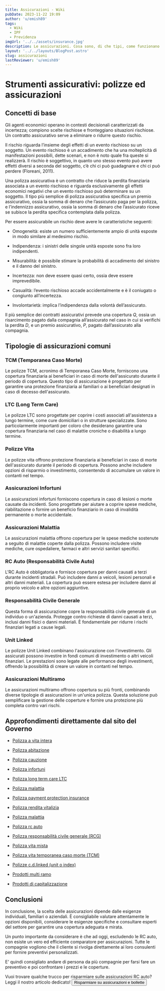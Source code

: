 ```yaml
---
title: Assicurazioni - Wiki
pubDate: 2023-11-22 19:09
author: 'u/emish89'
tags:
  - Wiki
  - IPF
  - Previdenza
imgUrl: '../../assets/insurance.jpg'
description: Le assicurazioni. Cosa sono, di che tipi, come funzionano e come sceglierle. 
layout: '../../layouts/BlogPost.astro'
slug: assicurazioni
lastReviewer: 'u/emish89'
---
```


# **Strumenti assicurativi: polizze ed assicurazioni**

## **Concetti di base**

Gli agenti economici operano in contesti decisionali caratterizzati da incertezza; compiono scelte rischiose e fronteggiano situazioni rischiose. 
Un contratto assicurativo serve a eliminare o ridurre questo rischio.

Il rischio riguarda l’insieme degli effetti di un evento rischioso su un soggetto. 
Un evento rischioso è un accadimento che ha una molteplicità di manifestazioni possibili, dette scenari, e non è noto quale fra queste si realizzerà. 
Il rischio è soggettivo, in quanto uno stesso evento può avere effetti diversi a seconda del soggetto, c’è chi ci può guadagnare e chi ci può perdere (Floreani, 2011).

Una polizza assicurativa è un contratto che riduce la perdita finanziaria associata a un evento rischioso e riguarda esclusivamente gli effetti economici negativi 
che un evento rischioso può determinare su un soggetto. 
Il tipo più semplice di polizza assicurativa specifica un premio assicurativo, ossia la somma di denaro che l’assicurato paga per la polizza, 
e l’indennizzo assicurativo, ossia la somma di denaro che l’assicurato riceve se subisce la perdita specifica contemplata dalla polizza.

Per essere assicurabile un rischio deve avere le caratteristiche seguenti:

- Omogeneità: esiste un numero sufficientemente ampio di unità esposte in modo similare al medesimo rischio.

- Indipendenza: i sinistri delle singole unità esposte sono fra loro indipendenti.

- Misurabilità: è possibile stimare la probabilità di accadimento del sinistro e il danno del sinistro.

- Incertezza: non deve essere quasi certo, ossia deve essere imprevedibile.

- Casualità: l’evento rischioso accade accidentalmente e è il coniugato o congiunto all’incertezza.

- Involontarietà: implica l’indipendenza dalla volontà dell’assicurato.

Il più semplice dei contratti assicurativi prevede una copertura _Q_, ossia un risarcimento pagato dalla compagnia all’assicurato
nel caso in cui si verifichi la perdita _D_, e un premio assicurativo, _P_, pagato dall’assicurato alla compagnia.


## **Tipologie di assicurazioni comuni**

### TCM (Temporanea Caso Morte)

Le polizze TCM, acronimo di Temporanea Caso Morte, forniscono una copertura finanziaria ai beneficiari in caso di morte dell'assicurato durante il periodo di copertura. 
Questo tipo di assicurazione è progettato per garantire una protezione finanziaria ai familiari o ai beneficiari designati in caso di decesso dell'assicurato.

### LTC (Long Term Care)

Le polizze LTC sono progettate per coprire i costi associati all'assistenza a lungo termine, come cure domiciliari o in strutture specializzate. 
Sono particolarmente importanti per coloro che desiderano garantire una copertura finanziaria nel caso di malattie croniche o disabilità a lungo termine.

### Polizze Vita

Le polizze vita offrono protezione finanziaria ai beneficiari in caso di morte dell'assicurato durante il periodo di copertura.
Possono anche includere opzioni di risparmio o investimento, consentendo di accumulare un valore in contanti nel tempo.

### Assicurazioni Infortuni

Le assicurazioni infortuni forniscono copertura in caso di lesioni o morte causate da incidenti. 
Sono progettate per aiutare a coprire spese mediche, riabilitazione o fornire un beneficio finanziario in caso di invalidità permanente o morte accidentale.

### Assicurazioni Malattia

Le assicurazioni malattia offrono copertura per le spese mediche sostenute a seguito di malattie coperte dalla polizza. 
Possono includere visite mediche, cure ospedaliere, farmaci e altri servizi sanitari specifici.

### RC Auto (Responsabilità Civile Auto)

L'RC Auto è obbligatoria e fornisce copertura per danni causati a terzi durante incidenti stradali. 
Può includere danni a veicoli, lesioni personali e altri danni materiali. La copertura può essere estesa per includere danni al proprio veicolo e altre opzioni aggiuntive.

### Responsabilità Civile Generale

Questa forma di assicurazione copre la responsabilità civile generale di un individuo o un'azienda. 
Protegge contro richieste di danni causati a terzi, inclusi danni fisici o danni materiali. È fondamentale per ridurre i rischi finanziari legati a cause legali.

### Unit Linked

Le polizze Unit Linked combinano l'assicurazione con l'investimento. 
Gli assicurati possono investire in fondi comuni di investimento o altri veicoli finanziari. 
Le prestazioni sono legate alle performance degli investimenti, offrendo la possibilità di creare un valore in contanti nel tempo.

### Assicurazioni Multiramo

Le assicurazioni multiramo offrono copertura su più fronti, combinando diverse tipologie di assicurazioni in un'unica polizza. 
Questa soluzione può semplificare la gestione delle coperture e fornire una protezione più completa contro vari rischi.


## Approfondimenti direttamente dal sito del Governo

- [Polizza a vita intera](http://www.quellocheconta.gov.it/it/strumenti/assicurativi/polizza-vita-intera)

- [Polizza abitazione](http://www.quellocheconta.gov.it/it/strumenti/assicurativi/polizza-abitazione)

- [Polizza cauzione](http://www.quellocheconta.gov.it/it/strumenti/assicurativi/polizza-cauzione)

- [Polizza infortuni](http://www.quellocheconta.gov.it/it/strumenti/assicurativi/polizza-infortuni)

- [Polizza long term care LTC](http://www.quellocheconta.gov.it/it/strumenti/assicurativi/polizza-long-term-care-LTC)

- [Polizza malattia](http://www.quellocheconta.gov.it/it/strumenti/assicurativi/polizza-malattia)

- [Polizza payment protection insurance](http://www.quellocheconta.gov.it/it/strumenti/assicurativi/polizza-payment-protection-insurance)

- [Polizza rendita vitalizia](http://www.quellocheconta.gov.it/it/strumenti/assicurativi/polizza-rendita-vitalizia)

- [Polizza malattia](http://www.quellocheconta.gov.it/it/strumenti/assicurativi/polizza-malattia)

- [Polizza rc auto](http://www.quellocheconta.gov.it/it/strumenti/assicurativi/polizza-rc-auto)

- [Polizza responsabilità civile generale (RCG)](http://www.quellocheconta.gov.it/it/strumenti/assicurativi/polizza-responsabilita-civile-generale)

- [Polizza vita mista](http://www.quellocheconta.gov.it/it/strumenti/assicurativi/polizza-vita-mista)

- [Polizza vita temporanea caso morte (TCM)](http://www.quellocheconta.gov.it/it/strumenti/assicurativi/polizza-vita-temporanea-caso-morte)

- [Polizze c.d.linked (unit o index)](http://www.quellocheconta.gov.it/it/strumenti/assicurativi/polizze-linked)

- [Prodotti multi ramo](http://www.quellocheconta.gov.it/it/strumenti/assicurativi/prodotti-multiramo)

- [Prodotti di capitalizzazione](http://www.quellocheconta.gov.it/it/strumenti/assicurativi/polizza-capitalizzazione)


## Conclusioni

In conclusione, la scelta delle assicurazioni dipende dalle esigenze individuali, familiari o aziendali. 
È consigliabile valutare attentamente le opzioni disponibili, considerare le esigenze specifiche e consultare esperti del settore per garantire una copertura adeguata e mirata.

Un punto importante da considerare è che ad oggi, escludendo le RC auto, non esiste un vero ed efficiente comparatore per assicurazioni.
Tutte le compagnie vogliono che il cliente si rivolga direttamente ai loro consulenti per fornire preventivi personalizzati.

E' quindi consigliato andare di persona da più compagnie per farsi fare un preventivo e poi confrontare i prezzi e le coperture.

Vuoi trovare qualche trucco per risparmiare sulle assicurazioni RC auto? Leggi il nostro articolo dedicato!
    <a href='/blog/consigli-risparmio'>
          <button className='brutal-btn p-4 sanchez' name='button'>
              <span>Risparmiare su assicurazioni e bollette</span>
              </button>
          </a>